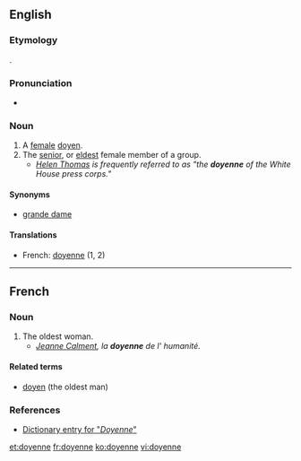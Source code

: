 ==English==

===Etymology===
{{borrowing|fr}}.

===Pronunciation===
* {{rhymes|ɛn}}

===Noun===
{{en-noun}}

# A [[female]] [[doyen]].
# The [[senior]], or [[eldest]] female member of a group.
#* ''[[w:Helen Thomas|Helen Thomas]] is frequently referred to as "the '''doyenne''' of the White House press corps."''

====Synonyms====
* [[grande dame]]

====Translations====
* French: [[doyenne]] {{f}} (1, 2)

----

==French==

===Noun===
{{fr-noun|f}}

# The oldest woman.
#* ''[[w:Jeanne Calment|Jeanne Calment]], la '''doyenne''' de l' humanité.''

====Related terms====
* [[doyen]] (the oldest man)

===References===
* [http://www.bartleby.com/61/19/D0371900.html Dictionary entry for "''Doyenne''"]

[[et:doyenne]]
[[fr:doyenne]]
[[ko:doyenne]]
[[vi:doyenne]]